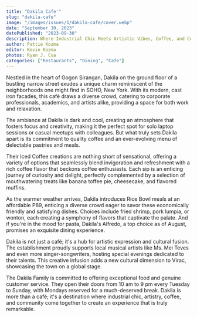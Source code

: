 ```yaml
---
title: "Dakila Cafe'"
slug: "dakila-cafe"
image: "/images/issues/1/dakila-cafe/cover.webp"
date: "September 30, 2023"
datePublished: "2023-09-30"
description: Where Industrial Chic Meets Artistic Vibes, Coffee, and Community.
author: Pattie Kozma
editor: Kevin Kozma
photos: Ryan J. Cua
categories: ["Restaurants", "Dining", "Cafe"]
---
```


Nestled in the heart of Gogon Sirangan, Dakila on the ground floor of a bustling narrow street exudes a unique charm reminiscent of the neighborhoods one might find in SOHO, New York. With its modern, cast iron facades, this café draws a diverse crowd, catering to corporate professionals, academics, and artists alike, providing a space for both work and relaxation.

The ambiance at Dakila is dark and cool, creating an atmosphere that fosters focus and creativity, making it the perfect spot for solo laptop sessions or casual meetups with colleagues. But what truly sets Dakila apart is its commitment to quality coffee and an ever-evolving menu of delectable pastries and meals.

<BlogImage
  width="1000"
  height="1000"
  className="w-full"
  src="/images/issues/1/dakila-cafe/image-4.webp"
  alt="The dining area of Dakila Cafe"
/>

Their Iced Coffee creations are nothing short of sensational, offering a variety of options that seamlessly blend invigoration and refreshment with a rich coffee flavor that beckons coffee enthusiasts. Each sip is an enticing journey of curiosity and delight, perfectly complemented by a selection of mouthwatering treats like banana toffee pie, cheesecake, and flavored muffins.

<div className="flex">
  <TwoColumn>
    <BlogImage
      width="1000"
      height="1000"
      className="w-full"
      src="/images/issues/1/dakila-cafe/image-1.webp"
      alt="A coffee and cupcake shown from an aerial view."
    />
    <BlogImage
      width="1000"
      height="1000"
      className="w-full"
      src="/images/issues/1/dakila-cafe/image-2.webp"
      alt="A Macha milktea and cheesecake on a table."
    />
  </TwoColumn>
</div>

As the warmer weather arrives, Dakila introduces Rice Bowl meals at an affordable
P89, enticing a diverse crowd eager to savor these economically friendly and satisfying
dishes. Choices include fried shrimp, pork lumpia, or wonton, each creating a symphony
of flavors that captivate the palate. And if you're in the mood for pasta, Dakila's
Alfredo, a top choice as of August, promises an exquisite dining experience.

Dakila is not just a café; it's a hub for artistic expression and cultural fusion. The establishment proudly supports local musical artists like Ms. Mei Teves and even more singer-songwriters, hosting special evenings dedicated to their talents. This creative infusion adds a new cultural dimension to Virac, showcasing the town on a global stage.

<BlogImage
  width="1000"
  height="1000"
  className="w-full"
  src="/images/issues/1/dakila/image-3.webp"
  alt="A mouthwatering display of various dishes at Dakila."
/>

The Dakila Family is committed to offering exceptional food and genuine customer service. They open their doors from 10 am to 9 pm every Tuesday to Sunday, with Mondays reserved for a much-deserved break. Dakila is more than a café; it's a destination where industrial chic, artistry, coffee, and community come together to create an experience that is truly remarkable.

